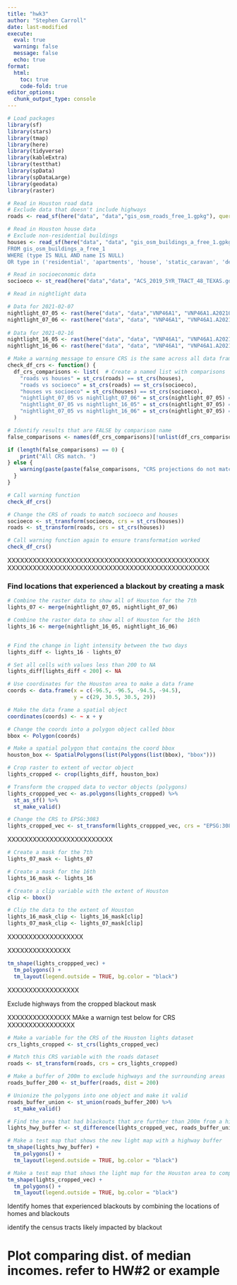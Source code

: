 ```yaml
---
title: "hwk3"
author: "Stephen Carroll"
date: last-modified
execute: 
  eval: true
  warning: false
  message: false
  echo: true
format:
  html:
    toc: true
    code-fold: true
editor_options: 
  chunk_output_type: console
---
```


```r
# Load packages
library(sf)
library(stars)
library(tmap)
library(here)
library(tidyverse)
library(kableExtra)
library(testthat)
library(spData)
library(spDataLarge)
library(geodata)
library(raster)
```

```r
# Read in Houston road data
# Exclude data that doesn't include highways
roads <- read_sf(here("data", "data","gis_osm_roads_free_1.gpkg"), query = "SELECT * FROM gis_osm_roads_free_1 WHERE fclass='motorway'", quiet = TRUE)

# Read in Houston house data
# Exclude non-residential buildings
houses <- read_sf(here("data", "data", "gis_osm_buildings_a_free_1.gpkg"), query = "SELECT *
FROM gis_osm_buildings_a_free_1
WHERE (type IS NULL AND name IS NULL)
OR type in ('residential', 'apartments', 'house', 'static_caravan', 'detached')", quiet = TRUE)

# Read in socioeconomic data
socioeco <- st_read(here("data","data", "ACS_2019_5YR_TRACT_48_TEXAS.gdb"), layer = "ACS_2019_5YR_TRACT_48_TEXAS", quiet = TRUE)

# Read in nightlight data

# Data for 2021-02-07
nightlight_07_05 <- rast(here("data", "data","VNP46A1", "VNP46A1.A2021038.h08v05.001.2021039064328.tif"))
nightlight_07_06 <- rast(here("data", "data", "VNP46A1", "VNP46A1.A2021038.h08v06.001.2021039064329.tif"))
  
# Data for 2021-02-16
nightlight_16_05 <- rast(here("data", "data", "VNP46A1", "VNP46A1.A2021047.h08v05.001.2021048091106.tif"))
nightlight_16_06 <- rast(here("data", "data", "VNP46A1", "VNP46A1.A2021047.h08v06.001.2021048091105.tif"))
```


```r
# Make a warning message to ensure CRS is the same across all data frames
check_df_crs <- function() {
  df_crs_comparisons <- list(  # Create a named list with comparisons
    "roads vs houses" = st_crs(roads) == st_crs(houses),
    "roads vs socioeco" = st_crs(roads) == st_crs(socioeco),
    "houses vs socioeco" = st_crs(houses) == st_crs(socioeco),
    "nightlight_07_05 vs nightlight_07_06" = st_crs(nightlight_07_05) == st_crs(nightlight_07_06), 
    "nightlight_07_05 vs nightlight_16_05" = st_crs(nightlight_07_05) == st_crs(nightlight_16_05),
    "nightlight_07_05 vs nightlight_16_06" = st_crs(nightlight_07_05) == st_crs(nightlight_16_06)
  )

# Identify results that are FALSE by comparison name
false_comparisons <- names(df_crs_comparisons)[!unlist(df_crs_comparisons)]

if (length(false_comparisons) == 0) {
    print("All CRS match. ")
} else {
    warning(paste(paste(false_comparisons, "CRS projections do not match.", collapse = " ")))
  }
}

# Call warning function
check_df_crs()
```

```r
# Change the CRS of roads to match socioeco and houses
socioeco <- st_transform(socioeco, crs = st_crs(houses))
roads <- st_transform(roads, crs = st_crs(houses))

# Call warning function again to ensure transformation worked
check_df_crs()
```

XXXXXXXXXXXXXXXXXXXXXXXXXXXXXXXXXXXXXXXXXXXXXXXX
XXXXXXXXXXXXXXXXXXXXXXXXXXXXXXXXXXXXXXXXXXXXXXXX

### Find locations that experienced a blackout by creating a mask

```r
# Combine the raster data to show all of Houston for the 7th 
lights_07 <- merge(nightlight_07_05, nightlight_07_06)

# Combine the raster data to show all of Houston for the 16th
lights_16 <- merge(nightlight_16_05, nightlight_16_06)


# Find the change in light intensity between the two days
lights_diff <- lights_16 - lights_07
```

```r
# Set all cells with values less than 200 to NA
lights_diff[lights_diff < 200] <- NA

```

```r
# Use coordinates for the Houston area to make a data frame
coords <- data.frame(x = c(-96.5, -96.5, -94.5, -94.5), 
                     y = c(29, 30.5, 30.5, 29))

# Make the data frame a spatial object 
coordinates(coords) <- ~ x + y

# Change the coords into a polygon object called bbox
bbox <- Polygon(coords)

# Make a spatial polygon that contains the coord bbox
houston_box <- SpatialPolygons(list(Polygons(list(bbox), "bbox")))
```

```r
# Crop raster to extent of vector object
lights_cropped <- crop(lights_diff, houston_box)
```

```r
# Transform the cropped data to vector objects (polygons)
lights_croppped_vec <- as.polygons(lights_cropped) %>% 
  st_as_sf() %>%
  st_make_valid() 
```

```r
# Change the CRS to EPSG:3083
lights_cropped_vec <- st_transform(lights_croppped_vec, crs = "EPSG:3083")
```



XXXXXXXXXXXXXXXXXXXXXXXXX
```r
# Create a mask for the 7th
lights_07_mask <- lights_07

# Create a mask for the 16th
lights_16_mask <- lights_16

# Create a clip variable with the extent of Houston
clip <- bbox()

# Clip the data to the extent of Houston
lights_16_mask_clip <- lights_16_mask[clip]
lights_07_mask_clip <- lights_07_mask[clip]
```
XXXXXXXXXXXXXXXXXX

XXXXXXXXXXXXXXX
```r
tm_shape(lights_croppped_vec) +
  tm_polygons() +
  tm_layout(legend.outside = TRUE, bg.color = "black")
```
XXXXXXXXXXXXXXXXX


Exclude highways from the cropped blackout mask

XXXXXXXXXXXXXXX
MAke a warnign test below for CRS
XXXXXXXXXXXXXXXX
```r
# Make a variable for the CRS of the Houston lights dataset
crs_lights_cropped <- st_crs(lights_cropped_vec) 

# Match this CRS variable with the roads dataset
roads <- st_transform(roads, crs = crs_lights_cropped)
```

```r
# Make a buffer of 200m to exclude highways and the surrounding areas
roads_buffer_200 <- st_buffer(roads, dist = 200)

# Unionize the polygons into one object and make it valid
roads_buffer_union <- st_union(roads_buffer_200) %>%
  st_make_valid()
```

```r
# Find the area that had blackouts that are further than 200m from a highway 
lights_hwy_buffer <- st_difference(lights_cropped_vec, roads_buffer_union)
```

```r
# Make a test map that shows the new light map with a highway buffer
tm_shape(lights_hwy_buffer) +
  tm_polygons() +
  tm_layout(legend.outside = TRUE, bg.color = "black")
```

```r
# Make a test map that shows the light map for the Houston area to compare the two
tm_shape(lights_cropped_vec) +
  tm_polygons() +
  tm_layout(legend.outside = TRUE, bg.color = "black")

```


Identify homes that experienced blackouts by combining the locations of homes and blackouts

identify the census tracts likely impacted by blackout

# Plot comparing dist. of median incomes. refer to HW#2 or example